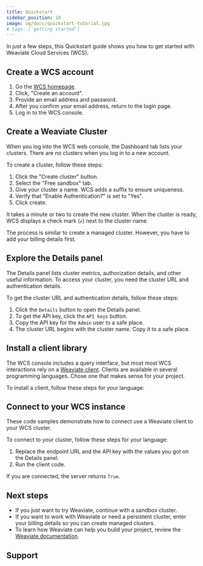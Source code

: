 ```yaml
---
title: Quickstart
sidebar_position: 10
image: og/docs/quickstart-tutorial.jpg
# tags: ['getting started']
---
```


In just a few steps, this Quickstart guide shows you how to get started with Weaviate Cloud Services (WCS). 

## Create a WCS account

1. Go the [WCS homepage](https://console.weaviate.cloud).
1. Click, "Create an account".
1. Provide an email address and password. 
1. After you confirm your email address, return to the login page.
1. Log in to the WCS console.

## Create a Weaviate Cluster

When you log into the WCS web console, the Dashboard tab lists your clusters. There are no clusters when you log in to a new account.

To create a cluster, follow these steps:

1. Click the "Create cluster" button.
1. Select the "Free sandbox" tab. 
1. Give your cluster a name. WCS adds a suffix to ensure uniqueness.
1. Verify that "Enable Authentication?" is set to "Yes".
1. Click create.

It takes a minute or two to create the new cluster. When the cluster is ready, WCS displays a check mark (`✔️`) next to the cluster name.

The process is similar to create a managed cluster. However, you have to add your billing details first.


<SandBoxExpiry/>

## Explore the Details panel

The Details panel lists cluster metrics, authorization details, and other useful information. To access your cluster, you need the cluster URL and authentication details. 

To get the cluster URL and authentication details, follow these steps:

1. Click the `Details` button to open the Details panel.
1. To get the API key, click the `API keys` button.
1. Copy the API key for the `Admin` user to a safe place.
1. The cluster URL begins with the cluster name. Copy it to a safe place.  

## Install a client library

The WCS console includes a query interface, but most most WCS interactions rely on a [Weaviate client](/developers/weaviate/client-libraries/index.md). Clients are available in several programming languages. Chose one that makes sense for your project. 

To install a client, follow these steps for your language:


<CodeClientInstall />

## Connect to your WCS instance

These code samples demonstrate how to connect use a Weaviate client to your WCS cluster. 

To connect to your cluster, follow these steps for your language:

1. Replace the endpoint URL and the API key with the values you got on the Details panel.
1. Run the client code.


<WCSClientIsReady/>

If you are connected, the server returns `True`.

## Next steps

- If you just want to try Weaviate, continue with a sandbox cluster.
- If you want to work with Weaviate or need a persistent cluster, enter your billing details so you can create managed clusters.
- To learn how Weaviate can help you build your project, review the [Weaviate documentation](../weaviate/). 



## Support


<SupportAndTrouble />